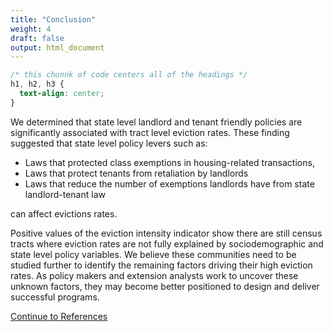 ```yaml
---
title: "Conclusion"
weight: 4
draft: false
output: html_document
---
```


```css
/* this chunnk of code centers all of the headings */
h1, h2, h3 {
  text-align: center;
}
```

We determined that state level landlord and tenant friendly policies are significantly associated with tract level eviction rates. These finding suggested that state level policy levers such as:

* Laws that protected class exemptions in housing-related transactions,
* Laws that protect tenants from retaliation by landlords
* Laws that reduce the number of exemptions landlords have from state landlord-tenant law

can affect evictions rates.

Positive values of the eviction intensity indicator show there are still census tracts where eviction rates are not fully explained by sociodemographic and state level policy variables. We believe these communities need to be studied further to identify the remaining factors driving their high eviction rates. As policy makers and extension analysts work to uncover these unknown factors, they may become better positioned to design and deliver successful programs.

[Continue to References](https://boya66.github.io/Richmond_website/findings/references/)
